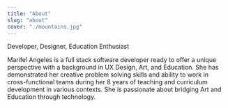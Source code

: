 ```yaml
---
title: "About"
slug: "about"
cover: "./mountains.jpg"
---
```


Developer, Designer, Education Enthusiast

Marifel Angeles is a full stack software developer ready to offer a unique perspective with a background in UX Design, Art, and Education. She has demonstrated her creative problem solving skills and ability to work in cross-functional teams during her 8 years of teaching and curriculum development in various contexts. She is passionate about bridging Art and Education through technology.